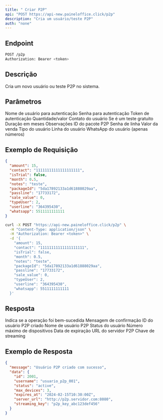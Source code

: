 ```yaml
---
title: " Criar P2P"
api: "POST https://api-new.paineloffice.click/p2p"
description: "Cria um usuário/teste P2P"
auth: "none"
---
```


## Endpoint

<CodeGroup>

```bash Requisição
POST /p2p
Authorization: Bearer <token>
```

</CodeGroup>

## Descrição

Cria um novo usuário ou teste P2P no sistema.

## Parâmetros

<ParamField query="username" type="string" required>
  Nome de usuário para autenticação
</ParamField>

<ParamField query="password" type="string" required>
  Senha para autenticação
</ParamField>

<ParamField query="token" type="string" required>
  Token de autenticação
</ParamField>

<ParamField body="amount" type="integer" required>
  Quantidade/valor
</ParamField>

<ParamField body="contact" type="string" required>
  Contato do usuário
</ParamField>

<ParamField body="isTrial" type="boolean" required>
  Se é um teste gratuito
</ParamField>

<ParamField body="month" type="number" required>
  Duração em meses
</ParamField>

<ParamField body="notes" type="string">
  Observações
</ParamField>

<ParamField body="packageId" type="string" required>
  ID do pacote P2P
</ParamField>

<ParamField body="passline" type="string" required>
  Senha de linha
</ParamField>

<ParamField body="sale_value" type="number" required>
  Valor da venda
</ParamField>

<ParamField body="typeUser" type="integer" required>
  Tipo do usuário
</ParamField>

<ParamField body="userline" type="string" required>
  Linha do usuário
</ParamField>

<ParamField body="whatsapp" type="number" required>
  WhatsApp do usuário (apenas números)
</ParamField>

## Exemplo de Requisição

<CodeGroup>

```json TryIt
{
  "amount": 15,
  "contact": "11111111111111111111",
  "isTrial": false,
  "month": 0.5,
  "notes": "teste",
  "packageId": "5da17892133a1d61888029aa",
  "passline": "17733172",
  "sale_value": 0,
  "typeUser": 2,
  "userline": "364395430",
  "whatsapp": 5511111111111
}
```

```bash cURL
curl -X POST "https://api-new.paineloffice.click/p2p" \
  -H "Content-Type: application/json" \
  -H "Authorization: Bearer <token>" \
  -d '{
    "amount": 15,
    "contact": "11111111111111111111",
    "isTrial": false,
    "month": 0.5,
    "notes": "teste",
    "packageId": "5da17892133a1d61888029aa",
    "passline": "17733172",
    "sale_value": 0,
    "typeUser": 2,
    "userline": "364395430",
    "whatsapp": 5511111111111
  }'
```

</CodeGroup>

## Resposta

<ResponseField name="success" type="boolean">
  Indica se a operação foi bem-sucedida
</ResponseField>

<ResponseField name="message" type="string">
  Mensagem de confirmação
</ResponseField>

<ResponseField name="data" type="object">
  <Expandable title="properties">
    <ResponseField name="id" type="integer">
      ID do usuário P2P criado
    </ResponseField>
    <ResponseField name="username" type="string">
      Nome de usuário P2P
    </ResponseField>
    <ResponseField name="status" type="string">
      Status do usuário
    </ResponseField>
    <ResponseField name="max_devices" type="integer">
      Número máximo de dispositivos
    </ResponseField>
    <ResponseField name="expires_at" type="string">
      Data de expiração
    </ResponseField>
    <ResponseField name="server_url" type="string">
      URL do servidor P2P
    </ResponseField>
    <ResponseField name="streaming_key" type="string">
      Chave de streaming
    </ResponseField>
  </Expandable>
</ResponseField>

## Exemplo de Resposta

```json
{
  "message": "Usuário P2P criado com sucesso",
  "data": {
    "id": 2001,
    "username": "usuario_p2p_001",
    "status": "active",
    "max_devices": 3,
    "expires_at": "2024-02-15T10:30:00Z",
    "server_url": "http://p2p.servidor.com:8080",
    "streaming_key": "p2p_key_abc123def456"
  }
}
```
